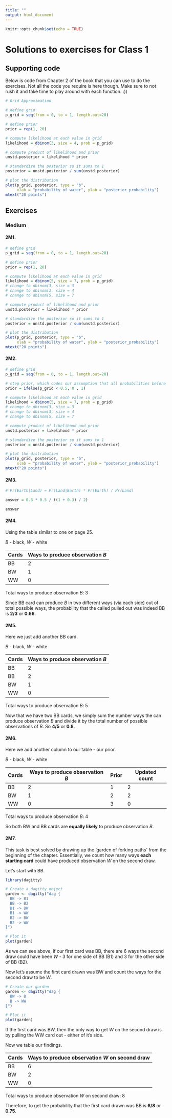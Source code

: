 ```yaml
---
title: ""
output: html_document
---
```


```r
knitr::opts_chunk$set(echo = TRUE)
```

# Solutions to exercises for Class 1

## Supporting code

Below is code from Chapter 2 of the book that you can use to do the exercises. Not all the code you require is here though. Make sure to not rush it and take time to play around with each function. :))

```r
# Grid Approximation

# define grid
p_grid = seq(from = 0, to = 1, length.out=20)

# define prior
prior = rep(1, 20)

# compute likelihood at each value in grid
likelihood = dbinom(3, size = 4, prob = p_grid)

# compute product of likelihood and prior
unstd.posterior = likelihood * prior

# standardize the posterior so it sums to 1
posterior = unstd.posterior / sum(unstd.posterior)

# plot the distribution
plot(p_grid, posterior, type = "b",
     xlab = "probability of water", ylab = "posterior_probability")
mtext("20 points")

```

## Exercises

### Medium

#### 2M1.

```r

# define grid
p_grid = seq(from = 0, to = 1, length.out=20)

# define prior
prior = rep(1, 20)

# compute likelihood at each value in grid
likelihood = dbinom(5, size = 7, prob = p_grid)
# change to dbinom(3, size = 3
# change to dbinom(3, size = 4
# change to dbinom(5, size = 7

# compute product of likelihood and prior
unstd.posterior = likelihood * prior

# standardize the posterior so it sums to 1
posterior = unstd.posterior / sum(unstd.posterior)

# plot the distribution
plot(p_grid, posterior, type = "b",
     xlab = "probability of water", ylab = "posterior_probability")
mtext("20 points")

```

#### 2M2.

```r

# define grid
p_grid = seq(from = 0, to = 1, length.out=20)

# step prior, which codes our assumption that all probabilities before 0.5 are impossible
prior = ifelse(p_grid < 0.5, 0 , 1)

# compute likelihood at each value in grid
likelihood = dbinom(5, size = 7, prob = p_grid)
# change to dbinom(3, size = 3
# change to dbinom(3, size = 4
# change to dbinom(5, size = 7

# compute product of likelihood and prior
unstd.posterior = likelihood * prior

# standardize the posterior so it sums to 1
posterior = unstd.posterior / sum(unstd.posterior)

# plot the distribution
plot(p_grid, posterior, type = "b",
     xlab = "probability of water", ylab = "posterior_probability")
mtext("20 points")

```

#### 2M3.

```r

# Pr(Earth|Land) = Pr(Land|Earth) * Pr(Earth) / Pr(Land)

answer = 0.3 * 0.5 / ((1 + 0.3) / 2)

answer

```

#### 2M4.

Using the table similar to one on page 25.

*B* - black, *W* - white

| Cards | Ways to produce observation *B* |
|-------|---------------------------------|
| BB    | 2                               |
| BW    | 1                               |
| WW    | 0                               |

Total ways to produce observation *B*: 3

Since BB card can produce *B* in two different ways (via each side) out of total possible ways, the probability that the called pulled out was indeed BB is **2/3** or **0.66**.

#### 2M5.

Here we just add another BB card.

*B* - black, *W* - white

| Cards | Ways to produce observation *B* |
|-------|---------------------------------|
| BB    | 2                               |
| BB    | 2                               |
| BW    | 1                               |
| WW    | 0                               |

Total ways to produce observation *B*: 5

Now that we have two BB cards, we simply sum the number ways the can produce observation *B* and divide it by the total number of possible observations of *B*. So **4/5** or **0.8**.

#### 2M6.

Here we add another column to our table - our prior.

*B* - black, *W* - white

| Cards | Ways to produce observation *B* | Prior | Updated count |
|-------|---------------------------------|-------|---------------|
| BB    | 2                               | 1     | 2             |
| BW    | 1                               | 2     | 2             |
| WW    | 0                               | 3     | 0             |

Total ways to produce observation *B*: 4

So both BW and BB cards are **equally likely** to produce observation *B*.

#### 2M7.

This task is best solved by drawing up the 'garden of forking paths' from the beginning of the chapter. Essentially, we count how many ways **each starting card** could have produced observation *W* on the second draw. 

Let's start with BB.

```r

library(dagitty)

# Create a dagitty object
garden <- dagitty("dag {
  BB -> B1
  BB -> B2
  B1 -> BW
  B1 -> WW
  B2 -> BW
  B2 -> WW
}")

# Plot it
plot(garden)

```
 
As we can see above, if our first card was BB, there are 6 ways the second draw could have been *W* - 3 for one side of BB (B1) and 3 for the other side of BB (B2).
 
Now let's assume the first card drawn was BW and count the ways for the second draw to be *W*.

```r

# Create our garden
garden <- dagitty("dag {
  BW -> B
  B -> WW
}")

# Plot it
plot(garden)

```

If the first card was BW, then the only way to get *W* on the second draw is by pulling the WW card out - either of it's side.

Now we table our findings.

| Cards | Ways to produce observation *W* on second draw |
|-------|------------------------------------------------|
| BB    | 6                                              |
| BW    | 2                                              |
| WW    | 0                                              |

Total ways to produce observation *W* on second draw: 8

Therefore, to get the probability that the first card drawn was BB is **6/8** or **0.75**.








